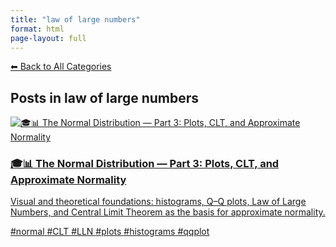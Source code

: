 ```yaml
---
title: "law of large numbers"
format: html
page-layout: full
---
```


[⬅ Back to All Categories](../categories.qmd)

## Posts in **law of large numbers**

::: {.cards-grid}
<div class="card">
<a class="card-link" href="/posts/courses/statistics/normal_distribution/part-3/normal-distribution-part3.html">
<div class="card-image"><img src="/images/banner.png" alt="🎓📊 The Normal Distribution — Part 3: Plots, CLT, and Approximate Normality"></div>
<div class="card-content">
<h3 class="card-title">🎓📊 The Normal Distribution — Part 3: Plots, CLT, and Approximate Normality</h3>
<p class="card-desc">Visual and theoretical foundations: histograms, Q–Q plots, Law of Large Numbers, and Central Limit Theorem as the basis for approximate normality.</p>
<div class="chips"><span class="chip">#normal</span> <span class="chip">#CLT</span> <span class="chip">#LLN</span> <span class="chip">#plots</span> <span class="chip">#histograms</span> <span class="chip">#qqplot</span></div>
</div>
</a>
</div>
:::
